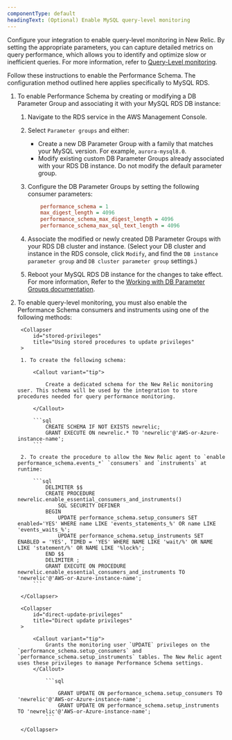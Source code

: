 ```yaml
---
componentType: default
headingText: (Optional) Enable MySQL query-level monitoring 
---
```


Configure your integration to enable query-level monitoring in New Relic. By setting the appropriate parameters, you can capture detailed metrics on query performance, which allows you to identify and optimize slow or inefficient queries. For more information, refer to [Query-Level monitoring](/docs/infrastructure/infrastructure-data/query-level-monitoring).

Follow these instructions to enable the Performance Schema. The configuration method outlined here applies specifically to MySQL RDS.

1. To enable Performance Schema by creating or modifying a DB Parameter Group and associating it with your MySQL RDS DB instance:

    1. Navigate to the RDS service in the AWS Management Console.

    2. Select `Parameter groups` and either:

        * Create a new DB Parameter Group with a family that matches your MySQL version. For example, `aurora-mysql8.0`.
        * Modify existing custom DB Parameter Groups already associated with your RDS DB instance. Do not modify the default parameter group.
    
    3. Configure the DB Parameter Groups by setting the following consumer parameters:

        ```ini
            performance_schema = 1
            max_digest_length = 4096
            performance_schema_max_digest_length = 4096
            performance_schema_max_sql_text_length = 4096
        ```

    4. Associate the modified or newly created DB Parameter Groups with your RDS DB cluster and instance. (Select your DB cluster and instance in the RDS console, click `Modify`, and find the `DB instance parameter group` and `DB cluster parameter group` settings.)

    5. Reboot your MySQL RDS DB instance for the changes to take effect. For more information, Refer to the [Working with DB Parameter Groups documentation](https://docs.aws.amazon.com/AmazonRDS/latest/UserGuide/USER_WorkingWithParamGroups.html).

2. To enable query-level monitoring, you must also enable the Performance Schema consumers and instruments using one of the following methods:

    <CollapserGroup>

        <Collapser
            id="stored-privileges"
            title="Using stored procedures to update privileges"
        >

        1. To create the following schema:

            <Callout variant="tip">

                Create a dedicated schema for the New Relic monitoring user. This schema will be used by the integration to store procedures needed for query performance monitoring.

            </Callout>

            ```sql
                CREATE SCHEMA IF NOT EXISTS newrelic;
                GRANT EXECUTE ON newrelic.* TO 'newrelic'@'AWS-or-Azure-instance-name';
            ```
        
        2. To create the procedure to allow the New Relic agent to `enable performance_schema.events_*` `consumers` and `instruments` at runtime:

            ```sql
                DELIMITER $$
                CREATE PROCEDURE newrelic.enable_essential_consumers_and_instruments()
                    SQL SECURITY DEFINER
                BEGIN
                    UPDATE performance_schema.setup_consumers SET enabled='YES' WHERE name LIKE 'events_statements_%' OR name LIKE 'events_waits_%';
                    UPDATE performance_schema.setup_instruments SET ENABLED = 'YES', TIMED = 'YES' WHERE NAME LIKE 'wait/%' OR NAME LIKE 'statement/%' OR NAME LIKE '%lock%';
                END $$
                DELIMITER ;
                GRANT EXECUTE ON PROCEDURE newrelic.enable_essential_consumers_and_instruments TO 'newrelic'@'AWS-or-Azure-instance-name';
            ```

        </Collapser>

        <Collapser
            id="direct-update-privileges"
            title="Direct update privileges"
        >

            <Callout variant="tip">
                Grants the monitoring user `UPDATE` privileges on the `performance_schema.setup_consumers` and `performance_schema.setup_instruments` tables. The New Relic agent uses these privileges to manage Performance Schema settings.
            </Callout>

                ```sql

                    GRANT UPDATE ON performance_schema.setup_consumers TO 'newrelic'@'AWS-or-Azure-instance-name';              
                    GRANT UPDATE ON performance_schema.setup_instruments TO 'newrelic'@'AWS-or-Azure-instance-name';
                ```

        </Collapser>

    </CollapserGroup>

